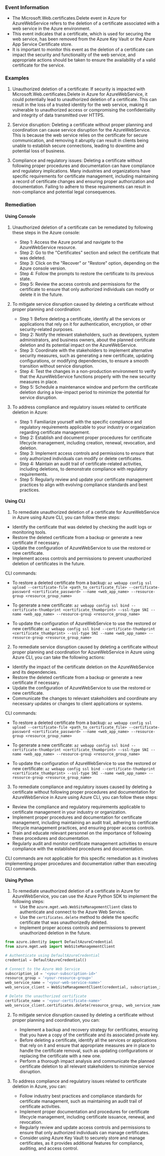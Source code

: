 
### Event Information

- The Microsoft.Web.certificates.Delete event in Azure for AzureWebService refers to the deletion of a certificate associated with a web service in the Azure environment.
- This event indicates that a certificate, which is used for securing the web service, has been removed from the Azure Key Vault or the Azure App Service Certificate store.
- It is important to monitor this event as the deletion of a certificate can impact the security and functionality of the web service, and appropriate actions should be taken to ensure the availability of a valid certificate for the service.


### Examples

1. Unauthorized deletion of a certificate: If security is impacted with Microsoft.Web.certificates.Delete in Azure for AzureWebService, it could potentially lead to unauthorized deletion of a certificate. This can result in the loss of a trusted identity for the web service, making it vulnerable to unauthorized access or compromising the confidentiality and integrity of data transmitted over HTTPS.

2. Service disruption: Deleting a certificate without proper planning and coordination can cause service disruption for the AzureWebService. This is because the web service relies on the certificate for secure communication, and removing it abruptly can result in clients being unable to establish secure connections, leading to downtime and potential loss of business.

3. Compliance and regulatory issues: Deleting a certificate without following proper procedures and documentation can have compliance and regulatory implications. Many industries and organizations have specific requirements for certificate management, including maintaining a record of certificate changes and ensuring proper authorization and documentation. Failing to adhere to these requirements can result in non-compliance and potential legal consequences.

### Remediation

#### Using Console

1. Unauthorized deletion of a certificate can be remediated by following these steps in the Azure console:
   - Step 1: Access the Azure portal and navigate to the AzureWebService resource.
   - Step 2: Go to the "Certificates" section and select the certificate that was deleted.
   - Step 3: Click on the "Recover" or "Restore" option, depending on the Azure console version.
   - Step 4: Follow the prompts to restore the certificate to its previous state.
   - Step 5: Review the access controls and permissions for the certificate to ensure that only authorized individuals can modify or delete it in the future.

2. To mitigate service disruption caused by deleting a certificate without proper planning and coordination:
   - Step 1: Before deleting a certificate, identify all the services or applications that rely on it for authentication, encryption, or other security-related purposes.
   - Step 2: Notify the relevant stakeholders, such as developers, system administrators, and business owners, about the planned certificate deletion and its potential impact on the AzureWebService.
   - Step 3: Coordinate with the stakeholders to implement alternative security measures, such as generating a new certificate, updating configurations, or modifying dependencies, to ensure a smooth transition without service disruption.
   - Step 4: Test the changes in a non-production environment to verify that the AzureWebService functions properly with the new security measures in place.
   - Step 5: Schedule a maintenance window and perform the certificate deletion during a low-impact period to minimize the potential for service disruption.

3. To address compliance and regulatory issues related to certificate deletion in Azure:
   - Step 1: Familiarize yourself with the specific compliance and regulatory requirements applicable to your industry or organization regarding certificate management.
   - Step 2: Establish and document proper procedures for certificate lifecycle management, including creation, renewal, revocation, and deletion.
   - Step 3: Implement access controls and permissions to ensure that only authorized individuals can modify or delete certificates.
   - Step 4: Maintain an audit trail of certificate-related activities, including deletions, to demonstrate compliance with regulatory requirements.
   - Step 5: Regularly review and update your certificate management practices to align with evolving compliance standards and best practices.

#### Using CLI

1. To remediate unauthorized deletion of a certificate for AzureWebService in Azure using Azure CLI, you can follow these steps:

- Identify the certificate that was deleted by checking the audit logs or monitoring tools.
- Restore the deleted certificate from a backup or generate a new certificate if necessary.
- Update the configuration of AzureWebService to use the restored or new certificate.
- Implement access controls and permissions to prevent unauthorized deletion of certificates in the future.

CLI commands:
- To restore a deleted certificate from a backup:
  `az webapp config ssl upload --certificate-file <path_to_certificate_file> --certificate-password <certificate_password> --name <web_app_name> --resource-group <resource_group_name>`

- To generate a new certificate:
  `az webapp config ssl bind --certificate-thumbprint <certificate_thumbprint> --ssl-type SNI --name <web_app_name> --resource-group <resource_group_name>`

- To update the configuration of AzureWebService to use the restored or new certificate:
  `az webapp config ssl bind --certificate-thumbprint <certificate_thumbprint> --ssl-type SNI --name <web_app_name> --resource-group <resource_group_name>`

2. To remediate service disruption caused by deleting a certificate without proper planning and coordination for AzureWebService in Azure using Azure CLI, you can take the following actions:

- Identify the impact of the certificate deletion on the AzureWebService and its dependencies.
- Restore the deleted certificate from a backup or generate a new certificate if necessary.
- Update the configuration of AzureWebService to use the restored or new certificate.
- Communicate the changes to relevant stakeholders and coordinate any necessary updates or changes to client applications or systems.

CLI commands:
- To restore a deleted certificate from a backup:
  `az webapp config ssl upload --certificate-file <path_to_certificate_file> --certificate-password <certificate_password> --name <web_app_name> --resource-group <resource_group_name>`

- To generate a new certificate:
  `az webapp config ssl bind --certificate-thumbprint <certificate_thumbprint> --ssl-type SNI --name <web_app_name> --resource-group <resource_group_name>`

- To update the configuration of AzureWebService to use the restored or new certificate:
  `az webapp config ssl bind --certificate-thumbprint <certificate_thumbprint> --ssl-type SNI --name <web_app_name> --resource-group <resource_group_name>`

3. To remediate compliance and regulatory issues caused by deleting a certificate without following proper procedures and documentation for AzureWebService in Azure using Azure CLI, you can follow these steps:

- Review the compliance and regulatory requirements applicable to certificate management in your industry or organization.
- Implement proper procedures and documentation for certificate management, including maintaining an audit trail, adhering to certificate lifecycle management practices, and ensuring proper access controls.
- Train and educate relevant personnel on the importance of following these procedures and documentation.
- Regularly audit and monitor certificate management activities to ensure compliance with the established procedures and documentation.

CLI commands are not applicable for this specific remediation as it involves implementing proper procedures and documentation rather than executing CLI commands.

#### Using Python

1. To remediate unauthorized deletion of a certificate in Azure for AzureWebService, you can use the Azure Python SDK to implement the following steps:
   - Use the `azure.mgmt.web.WebSiteManagementClient` class to authenticate and connect to the Azure Web Service.
   - Use the `certificates.delete` method to delete the specific certificate that was unauthorizedly deleted.
   - Implement proper access controls and permissions to prevent unauthorized deletion in the future.

```python
from azure.identity import DefaultAzureCredential
from azure.mgmt.web import WebSiteManagementClient

# Authenticate using DefaultAzureCredential
credential = DefaultAzureCredential()

# Connect to the Azure Web Service
subscription_id = '<your-subscription-id>'
resource_group = '<your-resource-group>'
web_service_name = '<your-web-service-name>'
web_service_client = WebSiteManagementClient(credential, subscription_id)

# Delete the unauthorized certificate
certificate_name = '<your-certificate-name>'
web_service_client.certificates.delete(resource_group, web_service_name, certificate_name)
```

2. To mitigate service disruption caused by deleting a certificate without proper planning and coordination, you can:
   - Implement a backup and recovery strategy for certificates, ensuring that you have a copy of the certificate and its associated private key.
   - Before deleting a certificate, identify all the services or applications that rely on it and ensure that appropriate measures are in place to handle the certificate removal, such as updating configurations or replacing the certificate with a new one.
   - Perform a thorough impact analysis and communicate the planned certificate deletion to all relevant stakeholders to minimize service disruption.

3. To address compliance and regulatory issues related to certificate deletion in Azure, you can:
   - Follow industry best practices and compliance standards for certificate management, such as maintaining an audit trail of certificate activities.
   - Implement proper documentation and procedures for certificate lifecycle management, including certificate issuance, renewal, and revocation.
   - Regularly review and update access controls and permissions to ensure that only authorized individuals can manage certificates.
   - Consider using Azure Key Vault to securely store and manage certificates, as it provides additional features for compliance, auditing, and access control.

